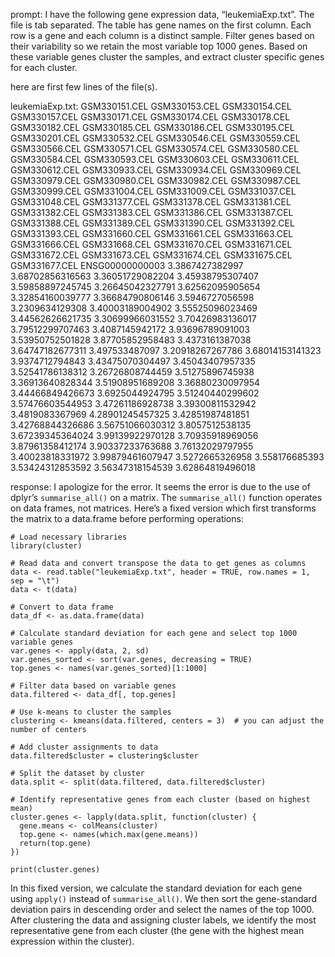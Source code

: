 prompt:
I have the following gene expression data, "leukemiaExp.txt". The file is tab separated. The table has gene names on the first column. Each row is a gene and each column is a distinct sample. Filter genes based on their variability so we retain the most variable top 1000 genes. Based on these variable genes cluster the samples, and extract cluster specific genes for each cluster.

here are first few lines of the file(s).

leukemiaExp.txt:
	GSM330151.CEL	GSM330153.CEL	GSM330154.CEL	GSM330157.CEL	GSM330171.CEL	GSM330174.CEL	GSM330178.CEL	GSM330182.CEL	GSM330185.CEL	GSM330186.CEL	GSM330195.CEL	GSM330201.CEL	GSM330532.CEL	GSM330546.CEL	GSM330559.CEL	GSM330566.CEL	GSM330571.CEL	GSM330574.CEL	GSM330580.CEL	GSM330584.CEL	GSM330593.CEL	GSM330603.CEL	GSM330611.CEL	GSM330612.CEL	GSM330933.CEL	GSM330934.CEL	GSM330969.CEL	GSM330979.CEL	GSM330980.CEL	GSM330982.CEL	GSM330987.CEL	GSM330999.CEL	GSM331004.CEL	GSM331009.CEL	GSM331037.CEL	GSM331048.CEL	GSM331377.CEL	GSM331378.CEL	GSM331381.CEL	GSM331382.CEL	GSM331383.CEL	GSM331386.CEL	GSM331387.CEL	GSM331388.CEL	GSM331389.CEL	GSM331390.CEL	GSM331392.CEL	GSM331393.CEL	GSM331660.CEL	GSM331661.CEL	GSM331663.CEL	GSM331666.CEL	GSM331668.CEL	GSM331670.CEL	GSM331671.CEL	GSM331672.CEL	GSM331673.CEL	GSM331674.CEL	GSM331675.CEL	GSM331677.CEL
ENSG00000000003	3.3867427382997	3.68702856316563	3.36051729082204	3.45938795307407	3.59858897245745	3.26645042327791	3.62562095905654	3.32854160039777	3.36684790806146	3.5946727056598	3.2309634129308	3.40003189004902	3.55525096023469	3.44562626621735	3.30699966031552	3.70426983136017	3.79512299707463	3.4087145942172	3.93696789091003	3.53950752501828	3.87705852958483	3.4373161387038	3.64747182677311	3.497533487097	3.20918267267786	3.68014153141323	3.9374712794843	3.43475070304497	3.45043407957335	3.52541786138312	3.26726808744459	3.51275896745938	3.36913640828344	3.51908951689208	3.36880230097954	3.44466849426673	3.6925044924795	3.51240440299602	3.57476603544953	3.47261186928738	3.39300811532942	3.4819083367969	4.28901245457325	3.42851987481851	3.42768844326686	3.56751066030312	3.8057512538135	3.67239345364024	3.99139922970128	3.70935918969056	3.87961358412174	3.90337233763688	3.76132029797955	3.40023818331972	3.99879461607947	3.5272665326958	3.558176685393	3.53424312853592	3.56347318154539	3.62864819496018


response:
I apologize for the error. It seems the error is due to the use of dplyr's `summarise_all()` on a matrix. The `summarise_all()` function operates on data frames, not matrices. Here's a fixed version which first transforms the matrix to a data.frame before performing operations:

```
# Load necessary libraries
library(cluster)

# Read data and convert transpose the data to get genes as columns
data <- read.table("leukemiaExp.txt", header = TRUE, row.names = 1, sep = "\t")
data <- t(data)

# Convert to data frame
data_df <- as.data.frame(data)

# Calculate standard deviation for each gene and select top 1000 variable genes
var.genes <- apply(data, 2, sd)
var.genes_sorted <- sort(var.genes, decreasing = TRUE)
top.genes <- names(var.genes_sorted)[1:1000]

# Filter data based on variable genes
data.filtered <- data_df[, top.genes]

# Use k-means to cluster the samples
clustering <- kmeans(data.filtered, centers = 3)  # you can adjust the number of centers

# Add cluster assignments to data
data.filtered$cluster = clustering$cluster

# Split the dataset by cluster
data.split <- split(data.filtered, data.filtered$cluster)

# Identify representative genes from each cluster (based on highest mean)
cluster.genes <- lapply(data.split, function(cluster) {
  gene.means <- colMeans(cluster)
  top.gene <- names(which.max(gene.means))
  return(top.gene)
})

print(cluster.genes)
```
In this fixed version, we calculate the standard deviation for each gene using `apply()` instead of `summarise_all()`. We then sort the gene-standard deviation pairs in descending order and select the names of the top 1000. After clustering the data and assigning cluster labels, we identify the most representative gene from each cluster (the gene with the highest mean expression within the cluster).
